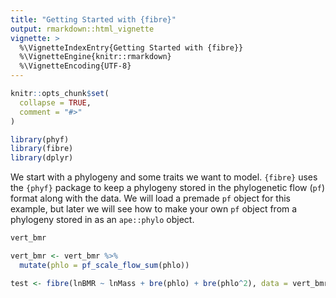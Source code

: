 ```yaml
---
title: "Getting Started with {fibre}"
output: rmarkdown::html_vignette
vignette: >
  %\VignetteIndexEntry{Getting Started with {fibre}}
  %\VignetteEngine{knitr::rmarkdown}
  %\VignetteEncoding{UTF-8}
---
```


```r
knitr::opts_chunk$set(
  collapse = TRUE,
  comment = "#>"
)
```

```r
library(phyf)
library(fibre)
library(dplyr)
```

We start with a phylogeny and some traits we want to model. `{fibre}` uses the `{phyf}` package to keep a phylogeny stored in the phylogenetic flow (`pf`) format along with the data. We will load a premade `pf` object for this example, but later we will see how to make your own `pf` object from a phylogeny stored in as an `ape::phylo` object.

```r
vert_bmr
```
```r
vert_bmr <- vert_bmr %>%
  mutate(phlo = pf_scale_flow_sum(phlo))
```

```r
test <- fibre(lnBMR ~ lnMass + bre(phlo) + bre(phlo^2), data = vert_bmr)
```


